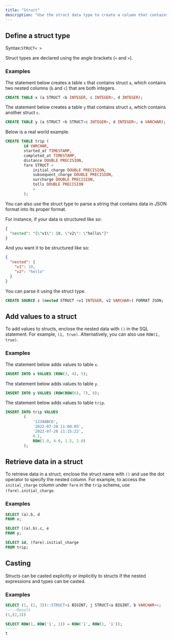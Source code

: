 ```yaml
---
title: "Struct"
description: "Use the struct data type to create a column that contains nested columns. The nested columns can be of different data types, including the struct type."
---
```


## Define a struct type

Syntax:`STRUCT< >`

Struct types are declared using the angle brackets (`<` and `>`).

### Examples

The statement below creates a table `x` that contains struct `a`, which contains two nested columns (`b` and `c`) that are both integers.

```sql
CREATE TABLE x (a STRUCT <b INTEGER, c INTEGER>, d INTEGER);
```

The statement below creates a table `y` that contains struct `a`, which contains another struct `c`.

```sql
CREATE TABLE y (a STRUCT <b STRUCT<c INTEGER>, d INTEGER>, e VARCHAR);
```

Below is a real world example.

```sql
CREATE TABLE trip (
        id VARCHAR,
        started_at TIMESTAMP,
        completed_at TIMESTAMP,
        distance DOUBLE PRECISION,
        fare STRUCT <
            initial_charge DOUBLE PRECISION,
            subsequent_charge DOUBLE PRECISION,
            surcharge DOUBLE PRECISION,
            tolls DOUBLE PRECISION
            >
        );
```

You can also use the struct type to parse a string that contains data in JSON format into its proper format.

For instance, if your data is structured like so:

```sql
{
  "nested": "{\"v1\": 10, \"v2\": \"hello\"}"
}
```

And you want it to be structured like so:

```json
{
  "nested": {
    "v1": 10,
    "v2": "hello"
  }
}
```

You can parse it using the struct type.

```sql
CREATE SOURCE z (nested STRUCT <v1 INTEGER, v2 VARCHAR>) FORMAT JSON;
```

## Add values to a struct

To add values to structs, enclose the nested data with `()` in the SQL statement. For example, `(1, true)`. Alternatively, you can also use `ROW(1, true)`.

### Examples

The statement below adds values to table `x`.

```sql
INSERT INTO x VALUES (ROW(3, 4), 5);
```

The statement below adds values to table `y`.

```sql
INSERT INTO y VALUES (ROW(ROW(6), 7), 8);
```

The statement below adds values to table `trip`.

```sql
INSERT INTO trip VALUES
        (
            '1234ABCD',
            '2022-07-28 11:04:05',
            '2022-07-28 11:15:22',
            6.1,
            ROW(1.0, 4.0, 1.5, 2.0)
        );
```

## Retrieve data in a struct

To retrieve data in a struct, enclose the struct name with `()` and use the dot operator to specify the nested column. For example, to access the `initial_charge` column under `fare` in the `trip` schema, use `(fare).initial_charge`.

### Examples[](#examples-2 "Direct link to Examples")

```sql
SELECT (a).b, d
FROM x;
```

```sql
SELECT ((a).b).c, e
FROM y;
```

```sql
SELECT id, (fare).initial_charge
FROM trip;
```

## Casting

Structs can be casted explicitly or implicitly to structs if the nested expressions and types can be casted.

### Examples

```sql
SELECT (1, (2, 3))::STRUCT<i BIGINT, j STRUCT<a BIGINT, b VARCHAR>>;
-----Result
(1,(2,3))
```

```sql
SELECT ROW(1, ROW('1', 1)) = ROW('1', ROW(1, '1'));
-----
t
```
